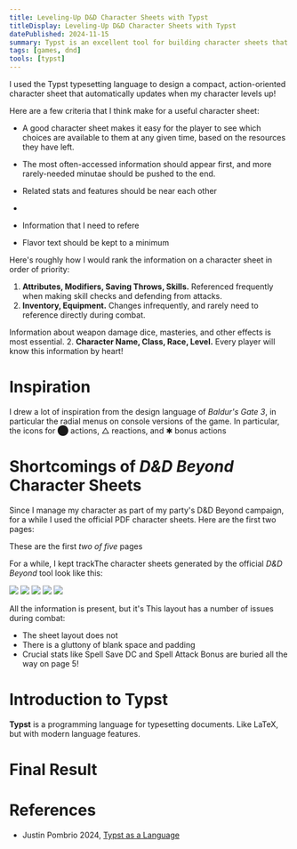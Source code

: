 ```yaml
---
title: Leveling-Up D&D Character Sheets with Typst
titleDisplay: Leveling-Up D&D Character Sheets with Typst
datePublished: 2024-11-15
summary: Typst is an excellent tool for building character sheets that automatically update when you level up!
tags: [games, dnd]
tools: [typst]
---
```


I used the Typst typesetting language to design a compact, action-oriented character sheet that automatically updates when my character levels up!

Here are a few criteria that I think make for a useful character sheet:

* A good character sheet makes it easy for the player to see which choices are available to them at any given time, based on the resources they have left.
* The most often-accessed information should appear first, and more rarely-needed minutae should be pushed to the end.

* Related stats and features should be near each other
* 
* Information that I need to refere
* Flavor text should be kept to a minimum

Here's roughly how I would rank the information on a character sheet in order of priority:

1. **Attributes, Modifiers, Saving Throws, Skills.**  Referenced frequently when making skill checks and defending from attacks.
3. **Inventory, Equipment.**  Changes infrequently, and rarely need to reference directly during combat.

Information about weapon damage dice, masteries, and other effects is most essential.
2.  **Character Name, Class, Race, Level.** Every player will know this information by heart!

# Inspiration

I drew a lot of inspiration from the design language of *Baldur's Gate 3*, in particular the radial menus on console versions of the game.  In particular, the icons for ⬤ actions, △ reactions, and ✱ bonus actions

# Shortcomings of *D&D Beyond* Character Sheets

Since I manage my character as part of my party's D&D Beyond campaign, for a while I used the official PDF character sheets.  Here are the first two pages:

These are the first _two of five_ pages 


For a while, I kept trackThe character sheets generated by the official *D&D Beyond* tool look like this:

![](./Rathsmus_Level3_DndBeyond-1.png)
![](./Rathsmus_Level3_DndBeyond-2.png)
![](./Rathsmus_Level3_DndBeyond-3.png)
![](./Rathsmus_Level3_DndBeyond-4.png)
![](./Rathsmus_Level3_DndBeyond-5.png)

All the information is present, but it's 
This layout has a number of issues during combat:

* The sheet layout does not 
* There is a gluttony of blank space and padding
* Crucial stats like Spell Save DC and Spell Attack Bonus are buried all the way on page 5!

# Introduction to Typst

**Typst** is a programming language for typesetting documents.  Like LaTeX, but with modern language features.



# Final Result

# References

* Justin Pombrio 2024, [Typst as a Language](https://justinpombrio.net/2024/11/30/typst.html)